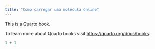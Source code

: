 ```yaml
---
title: "Como carregar uma molécula online"
---
```


This is a Quarto book.

To learn more about Quarto books visit <https://quarto.org/docs/books>.

```r
1 + 1
```
